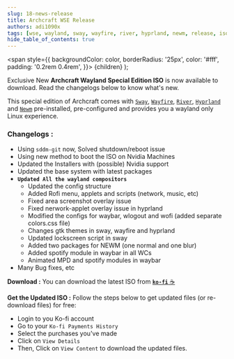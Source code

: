 ```yaml
---
slug: 18-news-release
title: Archcraft WSE Release
authors: adi1090x
tags: [wse, wayland, sway, wayfire, river, hyprland, newm, release, iso]
hide_table_of_contents: true
---
```


<!-- Badges -->
  <span
    style={{
      backgroundColor: color,
      borderRadius: '25px',
      color: '#fff',
      padding: '0.2rem 0.4rem',
    }}>
    {children}
  </span>
);

<Highlight color="#e06b74">Exclusive</Highlight> New **Archcraft Wayland Special Edition ISO** is now available to download. Read the changelogs below to know what's new. 

<!--truncate-->

This special edition of Archcraft comes with [`Sway`](/docs/wayland-compositors/sway), [`Wayfire`](/docs/wayland-compositors/wayfire), [`River`](/docs/wayland-compositors/river), [`Hyprland`](/docs/wayland-compositors/hyprland) and [`Newm`](/docs/wayland-compositors/newm) pre-installed, pre-configured and provides you a wayland only Linux experience.

### Changelogs :
- Using `sddm-git` now, Solved shutdown/reboot issue
- Using new method to boot the ISO on Nvidia Machines
- Updated the Installers with (possible) Nvidia support
- Updated the base system with latest packages
- **`Updated All the wayland compositors`**
  - Updated the config structure
  - Added Rofi menu, applets and scripts (network, music, etc)
  - Fixed area screenshot overlay issue
  - Fixed nerwork-applet overlay issue in hyprland
  - Modified the configs for waybar, wlogout and wofi (added separate colors.css file)
  - Changes gtk themes in sway, wayfire and hyprland
  - Updated lockscreen script in sway
  - Added two packages for NEWM (one normal and one blur)
  - Added spotify module in waybar in all WCs
  - Animated MPD and spotify modules in waybar
- Many Bug fixes, etc

**Download :** You can download the latest ISO from [**`ko-fi`** ☕](https://ko-fi.com/s/213becbf00)

**Get the Updated ISO :**  Follow the steps below to get updated files (or re-download files) for free:
- Login to you Ko-fi account
- Go to your `Ko-fi Payments History`
- Select the purchases you've made
- Click on `View Details`
- Then, Click on `View Content` to download the updated files.
